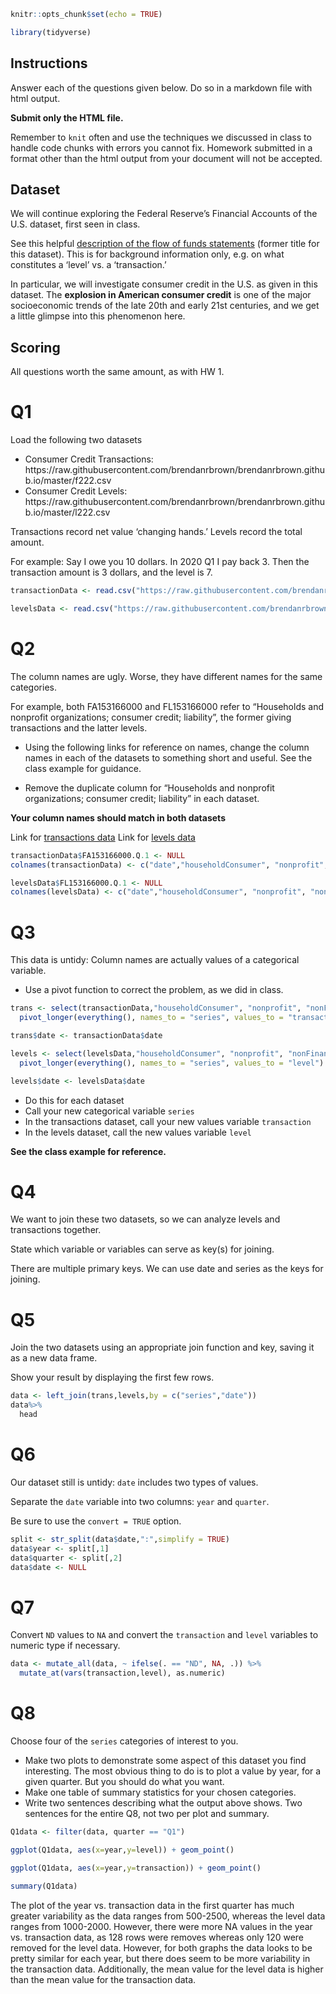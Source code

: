 ```r
knitr::opts_chunk$set(echo = TRUE)
```

```r
library(tidyverse)
```


## Instructions
Answer each of the questions given below. Do so in a markdown file with html output.

**Submit only the HTML file.** 

Remember to `knit` often and use the techniques we discussed in class to handle code chunks with errors you cannot fix. Homework submitted in a format other than the html output from your document will not be accepted.

## Dataset
We will continue exploring the Federal Reserve's Financial Accounts of the U.S. dataset, first seen in class.

See this helpful [description of the flow of funds statements](https://www.federalreserve.gov/pubs/bulletin/2001/0701lead.pdf) (former title for this dataset). This is for background information only, e.g. on what constitutes a 'level' vs. a 'transaction.'

In particular, we will investigate consumer credit in the U.S. as given in this dataset. The **explosion in American consumer credit** is one of the major socioeconomic trends of the late 20th and early 21st centuries, and we get a little glimpse into this phenomenon here.

## Scoring
All questions worth the same amount, as with HW 1.


# Q1
Load the following two datasets

- Consumer Credit Transactions: https://raw.githubusercontent.com/brendanrbrown/brendanrbrown.github.io/master/f222.csv
- Consumer Credit Levels: https://raw.githubusercontent.com/brendanrbrown/brendanrbrown.github.io/master/l222.csv

Transactions record net value 'changing hands.' Levels record the total amount. 

For example: Say I owe you 10 dollars. In 2020 Q1 I pay back 3. Then the transaction amount is 3 dollars, and the level is 7.

```r
transactionData <- read.csv("https://raw.githubusercontent.com/brendanrbrown/brendanrbrown.github.io/master/f222.csv")

levelsData <- read.csv("https://raw.githubusercontent.com/brendanrbrown/brendanrbrown.github.io/master/l222.csv")
```


# Q2 
The column names are ugly. Worse, they have different names for the same categories.

For example, both FA153166000 and FL153166000 refer to "Households and nonprofit organizations; consumer credit; liability", the former giving transactions and the latter levels.

- Using the following links for reference on names, change the column names in each of the datasets to something short and useful. See the class example for guidance.

- Remove the duplicate column for "Households and nonprofit organizations; consumer credit; liability" in each dataset.

**Your column names should match in both datasets**

Link for [transactions data](https://www.federalreserve.gov/releases/z1/20191212/html/f222.htm)
Link for [levels data](https://www.federalreserve.gov/releases/z1/20191212/html/l222.htm)

```r
transactionData$FA153166000.Q.1 <- NULL
colnames(transactionData) <- c("date","householdConsumer", "nonprofit", "nonFinancialCorp", "nonFinancialNonCorp","federal", "charter", "creditUnion","govSponsoredEnterprises", "assetBackedIssuers", "finance", "householdConsumerRev","householdAuto","householdConsumerCredit","householdNonRev")

levelsData$FL153166000.Q.1 <- NULL
colnames(levelsData) <- c("date","householdConsumer", "nonprofit", "nonFinancialCorp", "nonFinancialNonCorp","federal", "charter", "creditUnion","govSponsoredEnterprises", "assetBackedIssuers", "finance", "householdConsumerRev","householdAuto","householdConsumerCredit","householdNonRev")

```
# Q3
This data is untidy: Column names are actually values of a categorical variable.

- Use a pivot function to correct the problem, as we did in class.
```r
trans <- select(transactionData,"householdConsumer", "nonprofit", "nonFinancialCorp", "nonFinancialNonCorp","federal", "charter", "creditUnion","govSponsoredEnterprises", "assetBackedIssuers", "finance", "householdConsumerRev","householdAuto","householdConsumerCredit","householdNonRev")%>%
  pivot_longer(everything(), names_to = "series", values_to = "transaction")

trans$date <- transactionData$date

levels <- select(levelsData,"householdConsumer", "nonprofit", "nonFinancialCorp", "nonFinancialNonCorp","federal", "charter", "creditUnion","govSponsoredEnterprises", "assetBackedIssuers", "finance", "householdConsumerRev","householdAuto","householdConsumerCredit","householdNonRev")%>%
  pivot_longer(everything(), names_to = "series", values_to = "level")

levels$date <- levelsData$date
```

- Do this for each dataset
- Call your new categorical variable `series`
- In the transactions dataset, call your new values variable `transaction`
- In the levels dataset, call the new values variable `level`

**See the class example for reference.**

# Q4
We want to join these two datasets, so we can analyze levels and transactions together.

State which variable or variables can serve as key(s) for joining.

There are multiple primary keys. We can use date and series as the keys for joining.

# Q5 
Join the two datasets using an appropriate join function and key, saving it as a new data frame.

Show your result by displaying the first few rows.
```r
data <- left_join(trans,levels,by = c("series","date"))
data%>%
  head

```


# Q6
Our dataset still is untidy: `date` includes two types of values.

Separate the `date` variable into two columns: `year` and `quarter`.

Be sure to use the `convert = TRUE` option.

```r
split <- str_split(data$date,":",simplify = TRUE)
data$year <- split[,1]
data$quarter <- split[,2]
data$date <- NULL
```

# Q7
Convert `ND` values to `NA` and convert the `transaction` and `level` variables to numeric type if necessary.

```r
data <- mutate_all(data, ~ ifelse(. == "ND", NA, .)) %>%
  mutate_at(vars(transaction,level), as.numeric)
```

# Q8
Choose four of the `series` categories of interest to you.

- Make two plots to demonstrate some aspect of this dataset you find interesting. The most obvious thing to do is to plot a value by year, for a given quarter. But you should do what you want.
- Make one table of summary statistics for your chosen categories.
- Write two sentences describing what the output above shows. Two sentences for the entire Q8, not two per plot and summary.

```r
Q1data <- filter(data, quarter == "Q1")

ggplot(Q1data, aes(x=year,y=level)) + geom_point()

ggplot(Q1data, aes(x=year,y=transaction)) + geom_point()

summary(Q1data)
```

The plot of the year vs. transaction data in the first quarter has much greater variability as the data ranges from 500-2500, whereas the level data ranges from 1000-2000. However, there were more NA values in the year vs. transaction data, as 128 rows were removes whereas only 120 were removed for the level data. However, for both graphs the data looks to be pretty similar for each year, but there does seem to be more variability in the transaction data. Additionally, the mean value for the level data is higher than the mean value for the transaction data.
